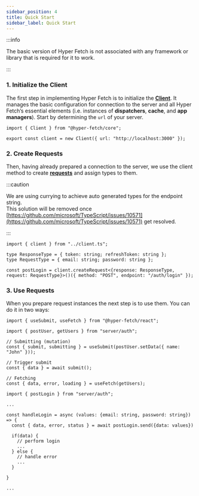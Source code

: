 ```yaml
---
sidebar_position: 4
title: Quick Start
sidebar_label: Quick Start
---
```



:::info

The basic version of Hyper Fetch is not associated with any framework or library that is required for it to work.

:::

### 1. Initialize the Client

The first step in implementing Hyper Fetch is to initialize the **[Client](/documentation/02-core/client.mdx)**. It
manages the basic configuration for connection to the server and all Hyper Fetch’s essential elements (i.e. instances of
**dispatchers**, **cache**, and **app managers**). Start by determining the `url` of your server.

```tsx title="/src/server/client.ts"
import { Client } from "@hyper-fetch/core";

export const client = new Client({ url: "http://localhost:3000" });
```

### 2. Create Requests

Then, having already prepared a connection to the server, we use the client method to create
**[requests](/documentation/02-core/request.mdx)** and assign types to them.

:::caution

We are using currying to achieve auto generated types for the endpoint string. <br /> This solution will be removed once
[https://github.com/microsoft/TypeScript/issues/10571](https://github.com/microsoft/TypeScript/issues/10571) get
resolved.

:::

```tsx title="/src/server/auth/auth.ts"
import { client } from "../client.ts";

type ResponseType = { token: string; refreshToken: string };
type RequestType = { email: string; password: string };

const postLogin = client.createRequest<{response: ResponseType, request: RequestType}>()({ method: "POST", endpoint: "/auth/login" });
```

### 3. Use Requests

When you prepare request instances the next step is to use them. You can do it in two ways:

<Tabs>
  <TabItem value="React" label="React" default>

```tsx
import { useSubmit, useFetch } from "@hyper-fetch/react";

import { postUser, getUsers } from "server/auth";

// Submitting (mutation)
const { submit, submitting } = useSubmit(postUser.setData({ name: "John" }));

// Trigger submit
const { data } = await submit();

// Fetching
const { data, error, loading } = useFetch(getUsers);
```

  </TabItem>
  <TabItem value="Typescript" label="Typescript">

```tsx
import { postLogin } from "server/auth";

...

const handleLogin = async (values: {email: string, password: string}) => {
  const { data, error, status } = await postLogin.send({data: values})

  if(data) {
    // perform login
    ...
  } else {
    // handle error
    ...
  }

}

...

```

  </TabItem>
</Tabs>
